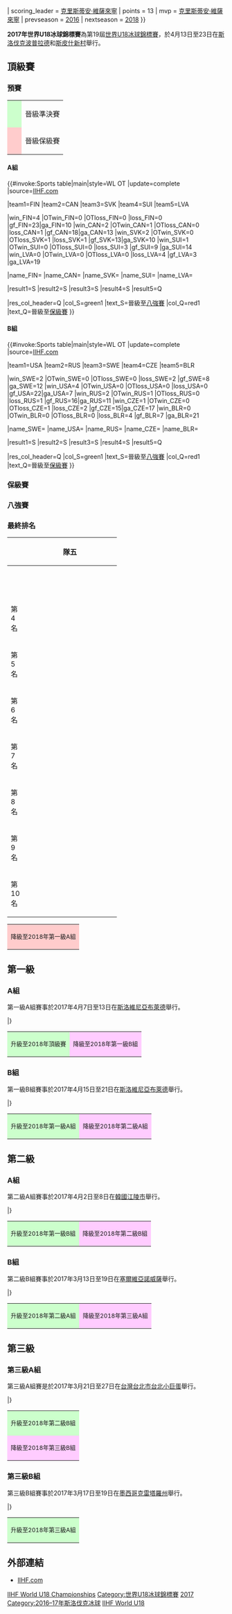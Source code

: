 {{Infobox International Ice Hockey Competition
| tourney_name = 世界U18冰球錦標賽
| year = 2017
| other_titles =
| image = <!-- 檔案不存在 2017 IIHF World U18 Championships.png ，可從英文維基百科取得 -->
| size = 200
| caption =
| country = 斯洛伐克
| dates =  2017年4月13日至23日
| num_teams = 10
| venues = 2
| cities = 2
| winners_other = {{ih18|USA}}
| count = 10
| second_other = {{ih18|FIN}}
| third_other =  {{ih18|RUS}}
| games = 31
| goals = 196
| attendance = {{#expr:1435 + 567 + 3935 + 2350 + 1210 + 2231 + 1962 + 3503 + 4318 + 3126 + 1116 + 1503 + 1562 + 3856 + 4496 + 1123 + 2201 + 2354 + 4496 + 2764 + 356 + 1194 + 2259 + 4496 + 2342 + 309 + 2936 + 2732 + 131 + 2923 + 3904}}
| scoring_leader = {{flagicon|FIN}} [[克里斯蒂安·維薩來寧|克里斯蒂安·維薩來寧]]
| points = 13
| mvp = {{flagicon|FIN}} [[克里斯蒂安·維薩來寧|克里斯蒂安·維薩來寧]]
| prevseason = [[2016年世界U18冰球錦標賽|2016]]
| nextseason = [[2018年世界U18冰球錦標賽|2018]]
}}

'''2017年世界U18冰球錦標賽'''為第19屆[[世界U18冰球錦標賽|世界U18冰球錦標賽]]，於4月13日至23日在[[斯洛伐克|斯洛伐克]][[波普拉德|波普拉德]]和[[斯皮什新村|斯皮什新村]]舉行。

== 頂級賽 ==

=== 預賽 ===

{| class="wikitable"
|-
| style="background: #ccffcc;" |     
|晉級準決賽
|-
| style="background: #ffcccc;" |     
|晉級保級賽
|}

==== A組 ====
{{#invoke:Sports table|main|style=WL OT
|update=complete
|source=[http://stats.iihf.com/Hydra/506/IHM506300_76_19_0.pdf IIHF.com]

|team1=FIN |team2=CAN |team3=SVK |team4=SUI |team5=LVA

|win_FIN=4 |OTwin_FIN=0 |OTloss_FIN=0 |loss_FIN=0 |gf_FIN=23|ga_FIN=10
|win_CAN=2 |OTwin_CAN=1 |OTloss_CAN=0 |loss_CAN=1 |gf_CAN=18|ga_CAN=13
|win_SVK=2 |OTwin_SVK=0 |OTloss_SVK=1 |loss_SVK=1 |gf_SVK=13|ga_SVK=10
|win_SUI=1 |OTwin_SUI=0 |OTloss_SUI=0 |loss_SUI=3 |gf_SUI=9 |ga_SUI=14
|win_LVA=0 |OTwin_LVA=0 |OTloss_LVA=0 |loss_LVA=4 |gf_LVA=3 |ga_LVA=19  

|name_FIN={{ih18|FIN}}
|name_CAN={{ih18|CAN}}
|name_SVK={{ih18|SVK}}
|name_SUI={{ih18|SUI}}
|name_LVA={{ih18|LVA}}

<!--Update team qualifications here (defined below)-->
|result1=S |result2=S |result3=S |result4=S |result5=Q

|res_col_header=Q
|col_S=green1  |text_S=晉級至[[2017年世界U18冰球錦標賽#八強賽|八強賽]]
|col_Q=red1 |text_Q=晉級至[[2017年世界U18冰球錦標賽#保級賽|保級賽]]
}}

{{IceHockeybox
| date = 2017年4月13日
| time = 15:30
| team1 = {{ih18-rt|LAT}}
| score = 1–4
| team2 = '''{{ih18|CAN}}'''
| progression = 0–1 / 1–1 / 1–2 / 1–3 / 1–4 
| periods = (1–1, 0–2, 0–1)
| goalie1 = [[Niklavs_Rauza|Niklavs Rauza]]
| goalie2 = [[Ian_Scott_(ice_hockey)|Ian Scott]]
| goals1 = [[Rihards_Paskausks|Paskausks]] – 18:08
| goals2 = 11:50 – [[Stelio_Mattheos|Mattheos]] (PS) / 23:36 – [[Maxime_Comtois|Comtois]] ([[MacKenzie_Entwistle|Entwistle]]) (PP) / 28:26 – [[Isaac_Ratcliffe|Ratcliffe]] ([[Nathan_Schnarr|Schnarr]]) / 50:48 – Entwistle ([[Ty_Smith_(ice_hockey)|Smith]], [[Ian_Mitchell_(ice_hockey)|Mitchell]])
| attendance = 1,435
| stadium =[[波普拉德|波普拉德]][[波普拉德冰場|波普拉德冰場]]
| official = {{flagicon|SUI}} Alex Dipietro
| official2 = {{flagicon|SWE}} Mikael Holm
| linesman = {{flagicon|FRA}} Thomas Caillot
| linesman2 = {{flagicon|KOR}} Park Jun-soo
| reference = http://stats.iihf.com/Hydra/506/IHM506A01_74_3_0.pdf
| penalties1 = 16
| penalties2 = 32
| shots1 = 19
| shots2 = 54
}}
{{IceHockeybox
| date = 2017年4月13日
| time = 19:30
| team1 = {{ih18-rt|SVK}}
| score = 4–5
| team2 = '''{{ih18|FIN}}'''
| progression = 0–1 / 0–2 / 0–3 / 1–3 / 2–3 / 3–3 / 4–3 / 4–4 / 4–5
| periods = (0–1, 4–3, 0–1)
| goalie1 = [[Juraj_Sklenár_(ice_hockey)|Juraj Sklenár]]
| goalie2 = [[Ukko-Pekka_Luukkonen|Ukko-Pekka Luukkonen]]
| goals1 = [[Patrik_Hrehorčák|Hrehorčák]] – 29:18 / Hrehorčák ([[Adam_Žiak|Žiak]]) (PP) – 31:20 / [[Martin_Kupec_(ice_hockey,_born_1999)|Kupec]] (Žiak) – 35:53 / [[Adam_Stacho|Stacho]] ([[Martin_Fehérváry|Fehérváry]]) – 36:57
| goals2 = 09:55 – [[Kristian_Vesalainen|Vesalainen]] ([[Joni_Ikonen|Ikonen]]) / 23:46 – [[Aarne_Talvitie|Talvitie]] ([[Eero_Teräväinen|Teräväinen]]) / 28:59 – Vesalainen ([[Miro_Heiskanen|Heiskanen]], [[Jesse_Ylönen|Ylönen]]) (PP) / 38:40 – Ylönen ([[Santeri_Virtanen|Virtanen]], Talvitie) / 52:17 – Talvitie (Heiskanen, [[Toni_Utunen|Utunen]])
| attendance = 3,935
| stadium =[[波普拉德|波普拉德]][[波普拉德冰場|波普拉德冰場]]
| official = {{flagicon|CAN}} Alexandre Garon
| official2 = {{flagicon|GBR}} Liam Sewell
| linesman = {{flagicon|USA}} William Hancock II
| linesman2 = {{flagicon|CZE}} Jiří Ondráček
| reference = http://stats.iihf.com/Hydra/506/IHM506A03_74_3_0.pdf
| penalties1 = 4
| penalties2 = 6
| shots1 = 31
| shots2 = 29
}}
{{IceHockeybox
| date = 2017年4月14日
| time = 19:30
| team1 = '''{{ih18-rt|SUI}}'''
| score = 4–0
| team2 = {{ih18|LAT}}
| progression = 1–0 / 2–0 / 3–0 / 4–0
| periods = (2–0, 1–0, 1–0)
| goalie1 = [[Gianluca_Zaetta|Gianluca Zaetta]]
| goalie2 = [[Jānis_Voris|Jānis Voris]]<br>[[Niklavs_Rauza|Niklavs Rauza]]
| goals1 = [[Nando_Eggenberger|Eggenberger]] ([[Nicolas_Müller_(ice_hockey)|Müller]], [[Nico_Hischier|Hischier]]) – 02:57 / [[Philipp_Kurashev|Kurashev]] ([[Lucas_Matewa|Matewa]], [[Justin_Sigrist|Sigrist]]) – 13:12 / Sigrist ([[Simon_Le_Coultre|Le Coultre]]) (PP) – 27:40 / Eggenberger – 43:50
| goals2 = 
| attendance = 1,210
| stadium =[[波普拉德|波普拉德]][[波普拉德冰場|波普拉德冰場]]
| official = {{flagicon|RUS}} Artur Kulev
| official2 = {{flagicon|CRO}} Trpimir Piragić
| linesman = {{flagicon|CZE}} Jiří Ondráček
| linesman2 = {{flagicon|SWE}} Emil Yletyinen
| reference = http://stats.iihf.com/Hydra/506/IHM506A05_74_5_0.pdf
| penalties1 = 8
| penalties2 = 10
| shots1 = 44
| shots2 = 27
}}
{{IceHockeybox
| date = 2017年4月15日
| time = 15:30
| team1 = '''{{ih18-rt|FIN}}'''
| score = 5–1
| team2 = {{ih18|SUI}}
| progression = 1–0 / 2–0 / 3–0 / 4–0 / 4–1 / 5–1 
| periods = (2–0, 2–0, 1–1)
| goalie1 = [[Ukko-Pekka_Luukkonen|Ukko-Pekka Luukkonen]]
| goalie2 = [[Gianluca_Zaetta|Gianluca Zaetta]]<br>[[Beat_Trudel|Beat Trudel]]
| goals1 = [[Linus_Nyman|Nyman]] ([[Aarne_Talvitie|Talvitie]], [[Joni_Ikonen|Ikonen]]) (PP) – 07:28 / Nyman ([[Kristian_Vesalainen|Vesalainen]], Ikonen) – 16:14 / [[Jesperi_Kotkaniemi|Kotkaniemi]] ([[Rasmus_Kupari|Kupari]]) – 32:14 / Ikonen (Nyman, Vesalainen) – 33:19 / [[Otto_Latvala|Latvala]] (Kotkaniemi, [[Jesse_Koskenkorva|Koskenkorva]]) – 47:53
| goals2 = 47:40 – [[Nicolas_Müller_(ice_hockey)|Müller]] ([[Lucas_Matewa|Matewa]], [[Nico_Hischier|Hischier]])
| attendance = 1,962
| stadium =[[波普拉德|波普拉德]][[波普拉德冰場|波普拉德冰場]]
| official = {{flagicon|SWE}} Mikael Holm
| official2 = {{flagicon|AUT}} Manuel Nikolic
| linesman = {{flagicon|USA}} William Hancock II
| linesman2 = {{flagicon|CZE}} Jiří Ondráček
| reference = http://stats.iihf.com/Hydra/506/IHM506A07_74_3_0.pdf
| penalties1 = 6
| penalties2 = 4
| shots1 = 33
| shots2 = 26
}}
{{IceHockeybox
| date = 2017年4月15日
| time = 19:30
| team1 = '''{{ih18-rt|CAN}}'''
| score = 4–3 {{small|[[Overtime_(ice_hockey)|OT]]}}
| team2 = {{ih18|SVK}}
| progression = 0–1 / 1–1 / 2–1 / 3–1 / 3–2 / 3–3 / 4–3
| periods = (3–1, 0–1, 0–1)<br>[[Overtime_(ice_hockey)|OT:]] (1–0)
| goalie1 = [[Ian_Scott_(ice_hockey)|Ian Scott]]
| goalie2 = [[Juraj_Sklenár_(ice_hockey)|Juraj Sklenár]]<br>[[Jakub_Kostelný|Jakub Kostelný]]
| goals1 = [[Kyle_Olson|Olson]] ([[MacKenzie_Entwistle|Entwistle]]) – 18:18 / [[Stelio_Mattheos|Mattheos]] ([[Jocktan_Chainey|Chainey]]) – 18:36 / [[Isaac_Ratcliffe|Ratcliffe]] – 19:49 / Mattheos ([[Jared_McIsaac|McIsaac]]) – 62:38 
| goals2 = 08:37 – [[Adam_Liška|Liška]] ([[Adam_Ružička|Ružička]]) (PP) / 36:34 – [[Patrik_Hrehorčák|Hrehorčák]] ([[Miloš_Roman|Roman]]) / 42:38 – Liška ([[Miloš_Fafrák|Fafrák]]) (SH)
| attendance = 4,318
| stadium =[[波普拉德|波普拉德]][[波普拉德冰場|波普拉德冰場]]
| official = {{flagicon|CZE}} Oldřich Hejduk 
| official2 = {{flagicon|CRO}} Trpimir Piragić
| linesman = {{flagicon|KOR}} Park Jun-soo
| linesman2 = {{flagicon|SWE}} Emil Yletyinen
| reference = http://stats.iihf.com/Hydra/506/IHM506A09_74_4_0.pdf
| penalties1 = 28
| penalties2 = 10
| shots1 = 36
| shots2 = 29
}}
{{IceHockeybox
| date = 2017年4月16日
| time = 19:30
| team1 = {{ih18-rt|LAT}}
| score = 2–7
| team2 = '''{{ih18|FIN}}'''
| progression = 1–0 / 1–1 / 1–2 / 2–2 / 2–3 / 2–4 / 2–5 / 2–6 / 2–7
| periods = (1–2, 1–3, 0–2)
| goalie1 = [[Niklavs_Rauza|Niklavs Rauza]]<br>[[Jānis_Voris|Jānis Voris]]
| goalie2 = [[Lassi_Lehtinen|Lassi Lehtinen]]
| goals1 = [[Edgars_Petrovs|Petrovs]] ([[Regnars_Udris|Udris]]) – 11:59 / [[Rihards_Paškausks|Paškausks]] ([[Denis_Smirnovs|Smirnovs]]) – 28:51 
| goals2 = 12:44 – [[Urho_Vaakanainen|Vaakanainen]] ([[Miro_Heiskanen|Heiskanen]], [[Kristian_Vesalainen|Vesalainen]]) / 13:51 – [[Joni_Ikonen|Ikonen]] (Heiskanen) (PP) / 31:09 – Ikonen (Vesalainen, Heiskanen) (PP2) / 31:52 – [[Jesse_Ylönen|Ylönen]] ([[Jesperi_Kotkaniemi|Kotkaniemi]], [[Rasmus_Kupari|Kupari]]) (PP) / 39:14 – Ikonen (Vesalainen, [[Linus_Nyman|Nyman]]) / 42:58 – Vesalainen (Vaakanainen, Heiskanen) / 55:45 – Ylönen ([[Aarne_Talvitie|Talvitie]], [[Santeri_Virtanen|Virtanen]])
| attendance = 1,116
| stadium =[[波普拉德|波普拉德]][[波普拉德冰場|波普拉德冰場]]
| official = {{flagicon|NOR}} Robert Hallin
| official2 = {{flagicon|USA}} Stephen Thomson
| linesman = {{flagicon|FRA}} Thomas Caillot
| linesman2 = {{flagicon|SVK}} Lukáš Kacej
| reference = http://stats.iihf.com/Hydra/506/IHM506A11_74_3_0.pdf
| penalties1 = 12
| penalties2 = 6
| shots1 = 16
| shots2 = 44
}}
{{IceHockeybox
| date = 2017年4月17日
| time = 15:30
| team1 = '''{{ih18-rt|CAN}}'''
| score = 7–3
| team2 = {{ih18|SUI}}
| progression = 1–0 / 2–0 / 3–0 / 3–1 / 3–2 / 4–2 / 5–2 / 5–3 / 6–3 / 7–3
| periods = (2–0, 1–2, 4–1)
| goalie1 = [[Jake_McGrath|Jake McGrath]]
| goalie2 = [[Gianluca_Zaetta|Gianluca Zaetta]]<br>[[Akira_Schmid|Akira Schmid]]
| goals1 = [[Jack_Studnicka|Studnicka]] ([[Kyle_Olson|Olson]]) – 09:44 / [[Cody_Glass|Glass]] ([[Jocktan_Chainey|Chainey]]) – 12:29 / Studnicka ([[Matthew_Strome|Strome]]) – 23:31 / Glass (Chainey, [[Jett_Woo|Woo]]) – 41:15 / Olson (Glass, Chainey) – 49:47 / [[Stelio_Mattheos|Mattheos]] (ENG) – 57:35 / [[MacKenzie_Entwistle|Entwistle]] ([[Jared_McIsaac|McIsaac]], [[Ian_Mitchell_(ice_hockey)|Mitchell]]) – 59:19
| goals2 = 32:33 – [[Keijo_Weibel|Weibel]] (SH) / 38:35 – [[Philipp_Kurashev|Kurashev]] ([[Simon_Le_Coultre|Le Coultre]], [[Nico_Hischier|Hischier]]) (PP2) / 56:07 – [[Nando_Eggenberger|Eggenberger]] (Kurashev, Hischier) 
| attendance = 1,562
| stadium =[[波普拉德|波普拉德]][[波普拉德冰場|波普拉德冰場]]
| official = {{flagicon|NOR}} Robert Hallin
| official2 = {{flagicon|GBR}} Liam Sewell
| linesman = {{flagicon|KOR}} Park Jun-soo
| linesman2 = {{flagicon|SWE}} Emil Yletyinen
| reference = http://stats.iihf.com/Hydra/506/IHM506A13_74_6_0.pdf
| penalties1 = 12
| penalties2 = 6
| shots1 = 34
| shots2 = 30
}}
{{IceHockeybox
| date = 2017年4月17日
| time = 19:30
| team1 = '''{{ih18-rt|SVK}}'''
| score = 4–0
| team2 = {{ih18|LAT}}
| progression = 1–0 / 2–0 / 3–0 / 4–0
| periods = (1–0, 2–0, 1–0)
| goalie1 = [[Jakub_Kostelný|Jakub Kostelný]]
| goalie2 = [[Jānis_Voris|Jānis Voris]]
| goals1 = [[Matúš_Havrila|Havrila]] ([[Pavol_Regenda|Regenda]], [[Patrik_Hrehorčák|Hrehorčák]]) – 17:05 / [[Adam_Ružička|Ružička]] ([[Adam_Liška|Liška]], [[Adam_Žiak|Žiak]]) (PP) – 26:47 / [[Miloš_Roman|Roman]] ([[Filip_Krivošík|Krivošík]], [[Michal_Ivan|Ivan]]) – 31:06 / [[Martin_Fehérváry|Fehérváry]] (Ružička, [[Miloš_Fafrák|Fafrák]]) (PP) – 42:56 
| goals2 = 
| attendance = 4,496
| stadium =[[波普拉德|波普拉德]][[波普拉德冰場|波普拉德冰場]]
| official = {{flagicon|FIN}} Lassi Heikkinen
| official2 = {{flagicon|GER}} Marc Iwert
| linesman = {{flagicon|FRA}} Thomas Caillot
| linesman2 = {{flagicon|USA}} William Hancock II
| reference = http://stats.iihf.com/Hydra/506/IHM506A15_74_3_0.pdf
| penalties1 = 16
| penalties2 = 43
| shots1 = 36
| shots2 = 15
}}
{{IceHockeybox
| date = 2017年4月18日
| time = 15:30
| team1 = '''{{ih18-rt|FIN}}'''
| score = 6–3
| team2 = {{ih18|CAN}}
| progression = 1–0 / 1–1 / 2–1 / 3–1 / 4–1 / 4–2 / 5–2 / 5–3 / 6–3
| periods = (1–1, 3–1, 2–0)
| goalie1 = [[Ukko-Pekka_Luukkonen|Ukko-Pekka Luukkonen]]
| goalie2 = [[Ian_Scott_(ice_hockey)|Ian Scott]]<br>[[Jake_McGrath|Jake McGrath]] 
| goals1 = [[Kristian_Vesalainen|Vesalainen]] (PP) – 00:56 / Vesalainen ([[Urho_Vaakanainen|Vaakanainen]], [[Miro_Heiskanen|Heiskanen]]) – 20:30 / Heiskanen ([[Jesse_Ylönen|Ylönen]]) – 26:56 / [[Santeri_Virtanen|Virtanen]] (SH) – 32:37 / [[Teemu_Engberg|Engberg]] ([[Jesperi_Kotkaniemi|Kotkaniemi]]) – 41:24 / Vesalainen (Engberg) (ENG) – 58:22 
| goals2 = 03:55 – [[Jack_Studnicka|Studnicka]] ([[Joshua_Brook|Brook]]) / 38:38 – [[Jett_Woo|Woo]] ([[MacKenzie_Entwistle|Entwistle]], [[Matthew_Strome|Strome]]) / 51:18 – Entwistle (PP)
| attendance = 2,201
| stadium =[[波普拉德|波普拉德]][[波普拉德冰場|波普拉德冰場]]
| official = {{flagicon|GER}} Marc Iwert
| official2 = {{flagicon|RUS}} Artur Kulev
| linesman = {{flagicon|USA}} William Hancock II
| linesman2 = {{flagicon|SWE}} Emil Yletyinen
| reference = http://stats.iihf.com/Hydra/506/IHM506A17_74_4_0.pdf
| penalties1 = 8
| penalties2 = 12
| shots1 = 34
| shots2 = 20
}}
{{IceHockeybox
| date = 2017年4月18日
| time = 19:30
| team1 = {{ih18-rt|SUI}}
| score = 1–2
| team2 = '''{{ih18|SVK}}'''
| progression = 0–1 / 1–1 / 1–2
| periods = (0–0, 1–1, 0–1)
| goalie1 = [[Akira_Schmid|Akira Schmid]]
| goalie2 = [[Juraj_Sklenár_(ice_hockey)|Juraj Sklenár]]
| goals1 = [[Philipp_Kurashev|Kurashev]] ([[Nico_Hischier|Hischier]]) – 32:04
| goals2 = 31:20 – [[Miloš_Fafrák|Fafrák]] ([[Adam_Ružička|Ružička]], [[Adam_Liška|Liška]]) / 41:40 – [[Jozef_Baláž|Baláž]] ([[Marek_Korenčík|Korenčík]])
| attendance = 4,496
| stadium =[[波普拉德|波普拉德]][[波普拉德冰場|波普拉德冰場]]
| official = {{flagicon|SWE}} Mikael Holm
| official2 = {{flagicon|USA}} Stephen Thomson 
| linesman = {{flagicon|FRA}} Thomas Caillot
| linesman2 = {{flagicon|CZE}} Jiří Ondráček
| reference = http://stats.iihf.com/Hydra/506/IHM506A19_74_3_0.pdf
| penalties1 = 2
| penalties2 = 2
| shots1 = 26
| shots2 = 23
}}

==== B組 ====

{{#invoke:Sports table|main|style=WL OT
|update=complete
|source=[http://stats.iihf.com/Hydra/506/IHM506300_76_19_0.pdf IIHF.com]

|team1=USA |team2=RUS |team3=SWE |team4=CZE |team5=BLR

|win_SWE=2 |OTwin_SWE=0 |OTloss_SWE=0 |loss_SWE=2 |gf_SWE=8 |ga_SWE=12
|win_USA=4 |OTwin_USA=0 |OTloss_USA=0 |loss_USA=0 |gf_USA=22|ga_USA=7 
|win_RUS=2 |OTwin_RUS=1 |OTloss_RUS=0 |loss_RUS=1 |gf_RUS=16|ga_RUS=11
|win_CZE=1 |OTwin_CZE=0 |OTloss_CZE=1 |loss_CZE=2 |gf_CZE=15|ga_CZE=17
|win_BLR=0 |OTwin_BLR=0 |OTloss_BLR=0 |loss_BLR=4 |gf_BLR=7 |ga_BLR=21

|name_SWE={{ih18|SWE}}
|name_USA={{ih18|USA}}
|name_RUS={{ih18|RUS}}
|name_CZE={{ih18|CZE}}
|name_BLR={{ih18|BLR}}

<!--Update team qualifications here (defined below)-->
|result1=S |result2=S |result3=S |result4=S |result5=Q

|res_col_header=Q
|col_S=green1  |text_S=晉級至[[2017年世界U18冰球錦標賽#八強賽|八強賽]]
|col_Q=red1 |text_Q=晉級至[[2017年世界U18冰球錦標賽#保級賽|保級賽]]
}}

{{IceHockeybox
| date = 2017年4月13日
| time = 15:30
| team1 = {{ih18-rt|BLR}}
| score = 0–7
| team2 = '''{{ih18|USA}}'''
| progression = 0–1 / 0–2 / 0–3 / 0–4 / 0–5 / 0–6 / 0–7
| periods = (0–0, 0–5, 0–2)
| goalie1 = [[Andrei_Grischenko|Andrei Grischenko]]
| goalie2 = [[Dylan_St._Cyr|Dylan St. Cyr]]
| goals1 = 
| goals2 = 21:44 – [[Michael_Pastujov|Pastujov]] ([[Evan_Barratt|Barratt]], [[Max_Gildon|Gildon]]) / 22:26 – [[Scott_Reedy|Reedy]] ([[Joel_Farabee|Farabee]], [[Nate_Knoepke|Knoepke]]) / 27:50 – [[Oliver_Wahlstrom|Wahlstrom]] ([[Brady_Tkachuk|Tkachuk]], Barratt) / 33:00 – [[Sean_Dhooghe|Dhooghe]] (Farabee, Knoepke) (SH) / 36:33 – Wahlstrom ([[Joshua_Norris|Norris]], [[Grant_Mismash|Mismash]]) / 42:34 – Mismash (Barratt, Pastujov) / 44:55 – [[David_Farrance|Farrance]] ([[Ryan_Poehling|Poehling]], [[Scott_Reedy|Reedy]])
| attendance = 567
| stadium = [[斯皮什新村|斯皮什新村]][[斯皮什體育館|斯皮什體育館]]
| official = {{flagicon|NOR}} Robert Hallin
| official2 = {{flagicon|CZE}} Oldřich Hejduk
| linesman = {{flagicon|LAT}} Kriss Kupcus
| linesman2 = {{flagicon|SVK}} Lukáš Kacej
| reference = http://stats.iihf.com/Hydra/506/IHM506B02_74_3_0.pdf
| penalties1 = 0
| penalties2 = 8
| shots1 = 17
| shots2 = 51
}}
{{IceHockeybox
| date = 2017年4月13日
| time = 19:30
| team1 = '''{{ih18-rt|RUS}}'''
| score = 3–1
| team2 = {{ih18|SWE}}
| progression = 0–1 / 1–1 / 2–1 / 3–1
| periods = (0–1, 0–0, 3–0)
| goalie1 = [[Maxim_Zhukov|Maxim Zhukov]]
| goalie2 = [[Olle_Eriksson_Ek|Olle Eriksson Ek]]
| goals1 = [[Kirill_Maximov|Maximov]] ([[Kirill_Slepets|Slepets]]) – 42:13 / [[Andrei_Svechnikov|Svechnikov]] ([[Ivan_Chekhovich|Chekhovich]]) – 51:02 / Svechnikov (Chekhovich) (ENG) – 59:58
| goals2 = 09:05 – [[Erik_Brännström|Brännström]] ([[Isac_Lundeström|Lundeström]], [[Rickard_Hugg|Hugg]]) (PP)
| attendance = 2,350
| stadium = [[斯皮什新村|斯皮什新村]][[斯皮什體育館|斯皮什體育館]]
| official = {{flagicon|GER}} Marc Iwert
| official2 = {{flagicon|USA}} Stephen Thomson
| linesman = {{flagicon|FIN}} Markus Hägerström
| linesman2 = {{flagicon|SVK}} Roman Výleta
| reference = http://stats.iihf.com/Hydra/506/IHM506B04_74_3_0.pdf
| penalties1 = 12
| penalties2 = 8
| shots1 = 23
| shots2 = 44
}}
{{IceHockeybox
| date = 2017年4月14日
| time = 19:30
| team1 = '''{{ih18-rt|CZE}}'''
| score = 7–4
| team2 = {{ih18|BLR}}
| progression = 1–0 / 2–0 / 2–1 / 3–1 / 4–1 / 5–1 / 6–1 / 6–2 / 7–2 / 7–3 / 7–4
| periods = (2–1, 4–1, 1–2)
| goalie1 = [[Jakub_Škarek|Jakub Škarek]]
| goalie2 = [[Andrei_Grischenko|Andrei Grischenko]]<br>[[Nikita_Tolopilo|Nikita Tolopilo]]
| goals1 = [[Kryštof_Hrabík|Hrabík]] ([[David_Kvasnička|Kvasnička]], [[Martin_Nečas|Nečas]]) (PP) – 02:13 / [[Jan_Hladonik|Hladonik]] ([[Filip_Chytil|Chytil]], [[Daniel_Bukač|Bukač]]) (SH) – 05:41 / [[Jáchym_Kondelík|Kondelík]] ([[Marek_Škvrně|Škvrně]], [[Radim_Šalda|Šalda]]) – 30:25 / [[Filip_Král|Král]] ([[Filip_Zadina|Zadina]], Chytil) – 30:49 / [[Martin_Kaut|Kaut]] (Zadina) (PP) – 33:38 / [[Jan_Kern|Kern]] ([[Jakub_Galvas|Galvas]]) – 34:01 / Chytil (Nečas, Kondelík) – 50:17
| goals2 = 19:59 – [[Igor_Martynov_(ice_hockey,_born_1999)|Martynov]] ([[Dmitri_Savritski|Savritski]]) (SH) / 36:18 – [[Dmitri_Kot|Kot]] (Martynov) / 58:26 –  Martynov (PS) / 59:51 – [[Artyom_Baltruk|Baltruk]]
| attendance = 2,231
| stadium = [[斯皮什新村|斯皮什新村]][[斯皮什體育館|斯皮什體育館]]
| official = {{flagicon|FIN}} Lassi Heikkinen
| official2 = {{flagicon|AUT}} Manuel Nikolic
| linesman = {{flagicon|CAN}} Michael Harrington
| linesman2 = {{flagicon|KOR}} Park Jun-soo
| reference = http://stats.iihf.com/Hydra/506/IHM506B06_74_3_0.pdf
| penalties1 = 28
| penalties2 = 32
| shots1 = 45
| shots2 = 33
}}
{{IceHockeybox
| date = 2017年4月15日
| time = 15:30
| team1 = '''{{ih18-rt|USA}}'''
| score = 5–4
| team2 = {{ih18|RUS}}
| progression = 0–1 / 1–1 / 2–1 / 3–1 / 4–1 / 4–2 / 5–2 / 5–3 / 5–4
| periods = (0–1, 3–0, 2–3)
| goalie1 = [[Dylan_St._Cyr|Dylan St. Cyr]]
| goalie2 = [[Maxim_Zhukov|Maxim Zhukov]]
| goals1 = [[Grant_Mismash|Mismash]] ([[Evan_Barratt|Barratt]], [[Michael_Pastujov|Pastujov]]) – 33:57 / [[Ryan_Poehling|Poehling]] ([[Sean_Dhooghe|Dhooghe]], [[Joel_Farabee|Farabee]]) – 36:28 / Poehling ([[Thomas_Miller_(ice_hockey)|Miller]], [[Nate_Knoepke|Knoepke]]) (SH) – 39:30 / [[Josh_Norris|Norris]] ([[Braeden_Tkachuk|Tkachuk]], Dhooghe) – 41:16 / Barratt (Mismash, Dhooghe) – 49:59 
| goals2 = 10:59 – [[Pavel_Koltygin|Koltygin]] ([[Mark_Rubinchik|Rubinchik]], [[Alexei_Toropchenko|Toropchenko]]) (SH) / 45:19 – [[Mikhail_Bitsadze|Bitsadze]] ([[Dmitri_Samorukov|Samorukov]], [[Semyon_Perelyayev|Perelyayev]]) / 56:33 – [[Kirill_Slepets|Slepets]] (Rubinchik, [[Alexei_Lipanov|Lipanov]]) (PP) / 57:09 – [[Ivan_Chekhovich|Chekhovich]] ([[Andrei_Svechnikov|Svechnikov]], Koltygin)
| attendance = 3,503
| stadium = [[斯皮什新村|斯皮什新村]][[斯皮什體育館|斯皮什體育館]]
| official = {{flagicon|CAN}} Alexandre Garon
| official2 = {{flagicon|FIN}} Lassi Heikkinen
| linesman = {{flagicon|CAN}} Michael Harrington
| linesman2 = {{flagicon|SVK}} Roman Výleta
| reference = http://stats.iihf.com/Hydra/506/IHM506B08_74_4_0.pdf
| penalties1 = 10
| penalties2 = 10
| shots1 = 32
| shots2 = 28
}}
{{IceHockeybox
| date = 2017年4月15日
| time = 19:30
| team1 = '''{{ih18-rt|SWE}}'''
| score = 3–2
| team2 = {{ih18|CZE}}
| progression = 1–0 / 2–0 / 2–1 / 2–2 / 3–2
| periods = (1–0, 1–1, 1–1)
| goalie1 = [[Adam_Åhman|Adam Åhman]]
| goalie2 = [[Jakub_Škarek|Jakub Škarek]]
| goals1 = [[Jacob_Peterson_(ice_hockey)|Peterson]] ([[Lucas_Elvenes|Elvenes]], [[Filip_Westerlund|Westerlund]]) – 03:40 / [[Fabian_Zetterlund|Zetterlund]] – 20:35 / [[David_Gustafsson|Gustafsson]] ([[Adam_Ginning|Ginning]]) – 47:30
| goals2 = 37:30 – [[Filip_Zadina|Zadina]] ([[David_Kvasnička|Kvasnička]], [[Jáchym_Kondelík|Kondelík]]) (PP) / 46:08 – [[Jan_Kern|Kern]] ([[Ostap_Safin|Safin]])
| attendance = 3,126
| stadium = [[斯皮什新村|斯皮什新村]][[斯皮什體育館|斯皮什體育館]]
| official = {{flagicon|SUI}} Alex Dipietro
| official2 = {{flagicon|RUS}} Artur Kulev
| linesman = {{flagicon|FIN}} Markus Hägerström
| linesman2 = {{flagicon|SVK}} Lukáš Kacej
| reference = http://stats.iihf.com/Hydra/506/IHM506B10_74_5_0.pdf
| penalties1 = 14
| penalties2 = 24
| shots1 = 38
| shots2 = 34
}}
{{IceHockeybox
| date = 2017年4月16日
| time = 19:30
| team1 = {{ih18-rt|BLR}}
| score = 2–3
| team2 = '''{{ih18|SWE}}'''
| progression = 0–1 / 0–2 / 1–2 / 2–2 / 2–3
| periods = (1–2, 1–0, 0–1)
| goalie1 = [[Andrei_Grischenko|Andrei Grischenko]]
| goalie2 = [[Olle_Eriksson_Ek|Olle Eriksson Ek]]
| goals1 = [[Vladislav_Yeryomenko|Yeryomenko]] ([[Dmitri_Kot|Kot]], [[Igor_Martynov_(ice_hockey)|Martynov]]) – 12:38 / [[Artyom_Baltruk|Baltruk]] ([[Andrei_Pavlenko_(ice_hockey)|Pavlenko]], [[Ivan_Drozdov|Drozdov]]) – 33:11 
| goals2 = 01:12 – [[David_Gustafsson|Gustafsson]] ([[Fabian_Zetterlund|Zetterlund]]) / 04:09 – [[Kalle_Miketinac|Miketinac]] ([[Jacob_Peterson_(ice_hockey)|Peterson]]) / 59:48 – [[Emil_Bemström|Bemström]] ([[Rickard_Hugg|Hugg]], [[Isac_Lundeström|Lundeström]]) (PP) 
| attendance = 1,503
| stadium = [[斯皮什新村|斯皮什新村]][[斯皮什體育館|斯皮什體育館]]
| official = {{flagicon|GER}} Marc Iwert
| official2 = {{flagicon|GBR}} Liam Sewell
| linesman = {{flagicon|FIN}} Markus Hägerström
| linesman2 = {{flagicon|LAT}} Kriss Kupcus
| reference = http://stats.iihf.com/Hydra/506/IHM506B12_74_3_0.pdf
| penalties1 = 8
| penalties2 = 8
| shots1 = 14
| shots2 = 52
}}
{{IceHockeybox
| date = 2017年4月17日
| time = 15:30
| team1 = '''{{ih18-rt|USA}}'''
| score =  5–2
| team2 = {{ih18|CZE}}
| progression = 0–1 / 1–1 / 2–1 / 3–1 / 4–1 / 4–2 / 5–2
| periods = (2–1, 2–1, 1–0)
| goalie1 = [[Dylan_St._Cyr|Dylan St. Cyr]]
| goalie2 = [[Jakub_Škarek|Jakub Škarek]]<br>[[Jiři_Patera|Jiři Patera]]
| goals1 = [[Braeden_Tkachuck|Tkachuck]] ([[Phillip_Kemp|Kemp]]) (SH) – 12:24 / [[Maxwell_Gildon|Gildon]] ([[Grant_Mismash|Mismash]]) – 13:46 / [[Jacob_Tortora|Tortora]] ([[David_Farrance|Farrance]]) – 23:43 / Gildon ([[Logan_Cockerill|Cockerill]], Tortora) – 31:22 / Gildon ([[Quinton_Hughes|Hughes]], [[Oliver_Wahlstrom|Wahlstrom]]) (PP) – 58:00
| goals2 = 01:51 – [[Ondřej_Machala|Machala]] ([[Jan_Kern|Kern]]) / 31:50 – [[Ostap_Safin|Safin]] (Kern, Machala)
| attendance = 3,856
| stadium = [[斯皮什新村|斯皮什新村]][[斯皮什體育館|斯皮什體育館]]
| official = {{flagicon|SWE}} Mikael Holm
| official2 = {{flagicon|CRO}} Trpimir Piragić
| linesman = {{flagicon|CAN}} Michael Harrington
| linesman2 = {{flagicon|SVK}} Lukáš Kacej
| reference = http://stats.iihf.com/Hydra/506/IHM506B14_74_3_0.pdf
| penalties1 = 20
| penalties2 = 18
| shots1 = 23
| shots2 = 26
}}
{{IceHockeybox
| date = 2017年4月17日
| time = 19:30
| team1 = '''{{ih18-rt|RUS}}'''
| score = 4–1
| team2 = {{ih18|BLR}}
| progression = 0–1 / 1–1 / 2–1 / 3–1 / 4–1 
| periods = (0–0, 2–1, 2–0)
| goalie1 = [[Kirill_Ustimenko|Kirill Ustimenko]]
| goalie2 = [[Andrei_Grischenko|Andrei Grischenko]]
| goals1 = [[Ivan_Chekhovich|Chekhovich]] ([[Alexei_Lipanov|Lipanov]], [[Andrei_Svechnikov|Svechnikov]]) (PP) – 28:11 / [[Kirill_Slepets|Slepets]] – 29:28 / Svechnikov ([[Mark_Rubinchik|Rubinchik]]) – 50:11 / Chekhovich ([[Dmitri_Samorukov|Samorukov]]) (PP) – 55:01
| goals2 = 26:12 – [[Artyom_Anosov|Anosov]] ([[Pavel_Azhgirei|Azhgirei]])
| attendance = 1,123
| stadium = [[斯皮什新村|斯皮什新村]][[斯皮什體育館|斯皮什體育館]]
| official = {{flagicon|SUI}} Alex Dipietro
| official2 = {{flagicon|CZE}} Oldřich Hejduk
| linesman = {{flagicon|LAT}} Kriss Kupcus
| linesman2 = {{flagicon|SVK}} Roman Výleta
| reference = http://stats.iihf.com/Hydra/506/IHM506B16_74_4_0.pdf
| penalties1 = 16
| penalties2 = 12
| shots1 = 34
| shots2 = 32
}}
{{IceHockeybox
| date = 2017年4月18日
| time = 15:30
| team1 = {{ih18-rt|SWE}}
| score = 1–5
| team2 = '''{{ih18|USA}}'''
| progression = 0–1 / 0–2 / 0–3 / 1–3 / 1–4 / 1–5
| periods = (0–2, 1–1, 0–2)
| goalie1 = [[Adam_Åhman|Adam Åhman]]
| goalie2 = [[Dylan_St._Cyr|Dylan St. Cyr]]
| goals1 = [[Filip_Westerlund|Westerlund]] ([[Erik_Brännström|Brännström]], [[Lucas_Elvenes|Elvenes]]) (PP) – 39:01
| goals2 = 08:40 – [[Sean_Dhooghe|Dhooghe]] ([[Michael_Pastujov|Pastujov]], [[Logan_Cockerill|Cockerill]]) / 19:37 – [[Oliver_Wahlstrom|Wahlstrom]] ([[Grant_Mismash|Mismash]], [[Max_Gildon|Gildon]]) / 22:40 – [[Joel_Farabee|Farabee]] (PS) / 50:45 – [[Ryan_Poehling|Poehling]] (Dhooghe) (SH) / 58:05 – Wahlstrom ([[Quinton_Hughes|Hughes]]) (PP)
| attendance = 2,354
| stadium = [[斯皮什新村|斯皮什新村]][[斯皮什體育館|斯皮什體育館]]
| official = {{flagicon|FIN}} Lassi Heikkinen
| official2 = {{flagicon|AUT}} Manuel Nikolic
| linesman = {{flagicon|FIN}} Markus Hägerström
| linesman2 = {{flagicon|SVK}} Roman Výleta
| reference = http://stats.iihf.com/Hydra/506/IHM506B18_74_3_0.pdf
| penalties1 = 8
| penalties2 = 14
| shots1 = 36
| shots2 = 29
}}
{{IceHockeybox
| date = 2017年4月18日
| time = 19:30
| team1 = {{ih18-rt|CZE}}
| score = 4–5 {{small|[[Overtime_(ice_hockey)|OT]]}}
| team2 = '''{{ih18|RUS}}'''
| progression = 0–1 / 1–1 / 1–2 / 2–2 / 2–3 / 3–3 / 4–3 / 4–4 / 4–5
| periods = (1–1, 1–1, 2–2)<br>[[Overtime_(ice_hockey)|OT:]] (0–1)
| goalie1 = [[Jiři_Patera|Jiři Patera]]
| goalie2 = [[Maxim_Zhukov|Maxim Zhukov]]
| goals1 = [[David_Kvasnička|Kvasnička]] ([[Jáchym_Kondelík|Kondelík]], [[Ostap_Safin|Safin]]) (EA) – 17:21 / [[Filip_Zadina|Zadina]] ([[Filip_Chytil|Chytil]]) (PP) – 33:43 / [[Kryštof_Hrabík|Hrabík]] ([[Filip_Král|Král]], [[Martin_Kaut|Kaut]]) (EA) – 44:43 / [[Jan_Kern|Kern]] (Kvasnička, Kondelík) – 48:40 
| goals2 = 10:48 – [[Mark_Rubinchik|Rubinchik]] ([[Danila_Galenyuk|Galenyuk]], [[Mikhail_Bitsadze|Bitsadze]]) (PP) / 29:31 – [[Nikita_Shashkov_(ice_hockey)|Shashkov]] ([[Veniamin_Baranov|Baranov]]) / 43:23 – [[Andrei_Svechnikov|Svechnikov]] ([[Alexei_Lipanov|Lipanov]], [[Ivan_Chekhovich|Chekhovich]]) / 57:55 – [[Kirill_Maximov|Maximov]] ([[Kirill_Slepets|Slepets]], Rubinchik) / 64:06 – Rubinchik ([[Ivan_Muranov|Muranov]], [[Pavel_Koltygin|Koltygin]])
| attendance = 2,764
| stadium = [[斯皮什新村|斯皮什新村]][[斯皮什體育館|斯皮什體育館]]
| official = {{flagicon|CAN}} Alexandre Garon
| official2 = {{flagicon|NOR}} Robert Hallin
| linesman = {{flagicon|CAN}} Michael Harrington
| linesman2 = {{flagicon|LAT}} Kriss Kupcus
| reference = http://stats.iihf.com/Hydra/506/IHM506B20_74_3_0.pdf
| penalties1 = 18
| penalties2 = 10
| shots1 = 38
| shots2 = 32
}}

=== 保級賽 ===

===八強賽===

{{8TeamBracket World Championship

| RD1-seed1= 1A
| RD1-team1= '''{{ih18|FIN}}'''
| RD1-score1= '''6'''
| RD1-seed2= 4B
| RD1-team2= {{ih18|CZE}}
| RD1-score2= 5
| RD1-seed3= 2B
| RD1-team3= '''{{ih18|RUS}}'''
| RD1-score3= '''3'''
| RD1-seed4= 3A
| RD1-team4= {{ih18|SVK}}
| RD1-score4= 2
| RD1-seed5= 1B
| RD1-team5= '''{{ih18|USA}}'''
| RD1-score5= '''4'''
| RD1-seed6= 4A
| RD1-team6= {{ih18|SUI}}
| RD1-score6= 2
| RD1-seed7= 2A
| RD1-team7= {{ih18|CAN}}
| RD1-score7= 3
| RD1-seed8= 3B
| RD1-team8= '''{{ih18|SWE}}'''
| RD1-score8= '''7'''
| RD2-seed1= 1A
| RD2-team1= '''{{ih18|FIN}}'''
| RD2-score1= '''2'''
| RD2-seed2= 2B
| RD2-team2= {{ih18|RUS}}
| RD2-score2= 1
| RD2-seed3= 1B
| RD2-team3= '''{{ih18|USA}}'''
| RD2-score3= '''4'''
| RD2-seed4= 3B
| RD2-team4= {{ih18|SWE}}
| RD2-score4= 3
| RD3-seed1= 2B
| RD3-team1= '''{{ih18|RUS}}'''
| RD3-score1= '''3'''
| RD3-seed2= 3B
| RD3-team2= {{ih18|SWE}}
| RD3-score2= 0
| RD4-seed1= 1A
| RD4-team1= {{ih18|FIN}}
| RD4-score1= 2
| RD4-seed2= 1B
| RD4-team2= {{ih18|USA}}
| RD4-score2= '''4'''

}}

===最終排名===
{{col-begin}}
{{col-3}}
{| class="wikitable" style="text-align:center"
|-
!width=15|
!width=200|隊五
|- style="background:#f7f6a8;"
|  style="text-align:center; height:23px;"| {{Gold01}} ||align=left| {{ih18|FIN}}
|- style="background:#dce5e5;"
|  style="text-align:center; height:23px;"| {{Silver02}} ||align=left| {{ih18|SWE}}
|- style="background:#ffdab9;"
|  style="text-align:center; height:23px;"| {{Bronze03}} ||align=left| {{ih18|USA}} 
|-
| 第4名 ||align=left| {{ih18|CAN}} 
|-
| 第5名 ||align=left| {{ih18|SVK}}
|-
| 第6名 ||align=left| {{ih18|RUS}}
|-
| 第7名 ||align=left| {{ih18|CZE}} 
|-
| 第8名 ||align=left| {{ih18|SUI}}
|-
| 第9名 ||align=left| {{ih18|LAT}}
|-  style="text-align:center; background:#ffcccc;"
| 第10名 ||align=left| {{ih18|DEN}}
|}

{| class="wikitable"
|-
| style="background:#ffcccc;"|<small>降級至2018年第一級A組</small>
|}

==第一級==
{{main|2017年世界U18冰球錦標賽第一級}}

===A組===
第一級A組賽事於2017年4月7日至13日在[[斯洛維尼亞|斯洛維尼亞]][[布萊德|布萊德]]舉行。

{{iht header}}
{{iht team|t={{ih18|FRA}}|w=4 |ow=0 |ol=0 |l=1 |gf=17 |ga=14 |bc=#ccffcc }}
{{iht team|t={{ih18|KAZ}}|w=3 |ow=1 |ol=0 |l=1 |gf=18 |ga=8 }}
{{iht team|t={{ih18|DEN}}|w=3 |ow=0 |ol=1 |l=1 |gf=17 |ga=15 }}
{{iht team|t={{ih18|NOR}}|w=2 |ow=1 |ol=0 |l=2 |gf=22 |ga=13 }}
{{iht team|t={{ih18|GER}}|w=1 |ow=0 |ol=1 |l=3 |gf=23 |ga=21 }}
{{iht team|t={{ih18|HUN}}|w=0 |ow=0 |ol=0 |l=5 |gf=6 |ga=32 |bc=#ffccff }}

|}

{| class="wikitable"
|-
| style="background:#cfc;"|<small>升級至2018年頂級賽</small>
| style="background:#ffccff;"|<small>降級至2018年第一級B組</small>
|}

===B組===
第一級B組賽事於2017年4月15日至21日在[[斯洛維尼亞|斯洛維尼亞]][[布萊德|布萊德]]舉行。

{{iht header}}
{{iht team|t={{ih18|SLO}}|w=4 |ow=0 |ol=0 |l=1 |gf=22|ga=8 |bc=#ccffcc}}
{{iht team|t={{ih18|AUT}}|w=2 |ow=2 |ol=0 |l=1 |gf=14|ga=13}}
{{iht team|t={{ih18|JPN}}|w=1 |ow=2 |ol=1 |l=1 |gf=15|ga=23}}
{{iht team|t={{ih18|ITA}}|w=2 |ow=0 |ol=1 |l=2 |gf=17|ga=17}}
{{iht team|t={{ih18|UKR}}|w=1 |ow=1 |ol=1 |l=2 |gf=15|ga=15}}
{{iht team|t={{ih18|POL}}|w=0 |ow=0 |ol=2 |l=3 |gf=9 |ga=16|bc=#ffccff}}

|}

{| class="wikitable"
|-
| style="background:#cfc;"|<small>升級至2018年第一級A組</small>
| style="background:#ffccff;"|<small>降級至2018年第二級A組</small>
|}

==第二級==
{{main|2017年世界U18冰球錦標賽第二級}}

===A組===
第二級A組賽事於2017年4月2日至8日在[[韓國|韓國]][[江陵市|江陵市]]舉行。

{{iht header}}

{{iht team|t={{ih18|ROU}} |w=4 |ow=0 |ol=1 |l=0 |gf=20 |ga=8 |bc=#ccffcc}}
{{iht team|t={{ih18|EST}} |w=1 |ow=3 |ol=0 |l=1 |gf=17 |ga=16 }}
{{iht team|t={{ih18|LTU}} |w=2 |ow=1 |ol=0 |l=2 |gf=15 |ga=12 }}
{{iht team|t={{ih18|KOR}} |w=2 |ow=0 |ol=1 |l=2 |gf=13 |ga=13 }}
{{iht team|t={{ih18|GBR}} |w=2 |ow=0 |ol=1 |l=2 |gf=18 |ga=17 }}
{{iht team|t={{ih18|CRO}} |w=0 |ow=0 |ol=1 |l=4 |gf=9 |ga=26 |bc=#ffccff }}

|}

{| class="wikitable"
|-
| style="background:#cfc;"|<small>升級至2018年第一級B組</small>
| style="background:#ffccff;"|<small>降級至2018年第二級B組</small>
|}

===B組===
第二級B組賽事於2017年3月13日至19日在[[塞爾維亞|塞爾維亞]][[諾威薩|諾威薩]]舉行。

{{iht header}}

{{iht team|t={{ih18|AUS}}|w=4 |ow=0 |ol=0 |l=1 |gf=19 |ga=7 |bc=#ccffcc }}
{{iht team|t={{ih18|ESP}}|w=4 |ow=0 |ol=0 |l=1 |gf=24 |ga=10 }}
{{iht team|t={{ih18|SRB}}|w=3 |ow=0 |ol=0 |l=2 |gf=14 |ga=13 }}
{{iht team|t={{ih18|NED}}|w=3 |ow=0 |ol=0 |l=2 |gf=16 |ga=12 }}
{{iht team|t={{ih18|ISL}}|w=1 |ow=0 |ol=0 |l=4 |gf=8 |ga=23 }}
{{iht team|t={{ih18|BEL}}|w=0 |ow=0 |ol=0 |l=5 |gf=7 |ga=23 |bc=#ffccff }}

|}

{| class="wikitable"
|-
| style="background:#cfc;"|<small>升級至2018年第二級A組</small>
| style="background:#ffccff;"|<small>降級至2018年第三級A組</small>
|}

==第三級==
{{main|2017年世界U18冰球錦標賽第三級}}

===第三級A組===
第三級A組賽是於2017年3月21日至27日在[[台灣|台灣]][[台北市|台北市]][[台北小巨蛋|台北小巨蛋]]舉行。

{{iht header}}

{{iht team|t={{ih18|CHN}}|w=5 |ow=0 |ol=0 |l=0 |gf=36 |ga=1 |bc=#ccffcc}}
{{iht team|t={{ih18|ISR}}|w=4 |ow=0 |ol=0 |l=1 |gf=21 |ga=8 }}
{{iht team|t={{ih18|TPE}}|w=2 |ow=1 |ol=0 |l=2 |gf=16 |ga=13 }}
{{iht team|t={{ih18|BUL}}|w=2 |ow=0 |ol=0 |l=3 |gf=18 |ga=18 }}
{{iht team|t={{ih18|TUR}}|w=1 |ow=0 |ol=0 |l=4 |gf=19 |ga=39 }}
{{iht team|t={{ih18|NZL}}|w=0 |ow=0 |ol=1 |l=4 |gf=11 |ga=42 |bc=#ffccff}}

|}

{| class="wikitable"
|-
| style="background:#ccffcc;"|<small> 升級至2018年第二級B組 </small>
|-
| style="background:#ffccff;"|<small> 降級至2018年第三級B組 </small>
|}

===第三級B組===
第三級B組賽事於2017年3月17日至19日在[[墨西哥|墨西哥]][[克雷塔羅州|克雷塔羅州]]舉行。

{{iht header}}

{{iht team|t={{ih18|MEX}}|w=2 |ow=0 |ol=0 |l=0 |gf=18 |ga=3 |bc=#ccffcc}}
{{iht team|t={{ih18|HKG}}|w=1 |ow=0 |ol=0 |l=1 |gf=4 |ga=13 }}
{{iht team|t={{ih18|RSA}}|w=0 |ow=0 |ol=0 |l=2 |gf=4 |ga=10 }}

|}

{| class="wikitable"
|-
| style="background:#cfc;"|<small>升級至2018年第三級A組</small>
|}

==外部連結==
*[http://www.iihf.com/iihf-home/home.html IIHF.com]{{Wayback|url=http://www.iihf.com/iihf-home/home.html |date=20170312112816 }}

{{世界U18冰球錦標賽}}

[[Category:2017年冰球|IIHF World U18 Championships]]
[[Category:世界U18冰球錦標賽|Category:世界U18冰球錦標賽]]
[[Category:斯洛伐克主辦的國際冰球賽事|2017]]
[[Category:2016–17年斯洛伐克冰球|Category:2016–17年斯洛伐克冰球]]
[[Category:2017年斯洛伐克體育|IIHF World U18]]